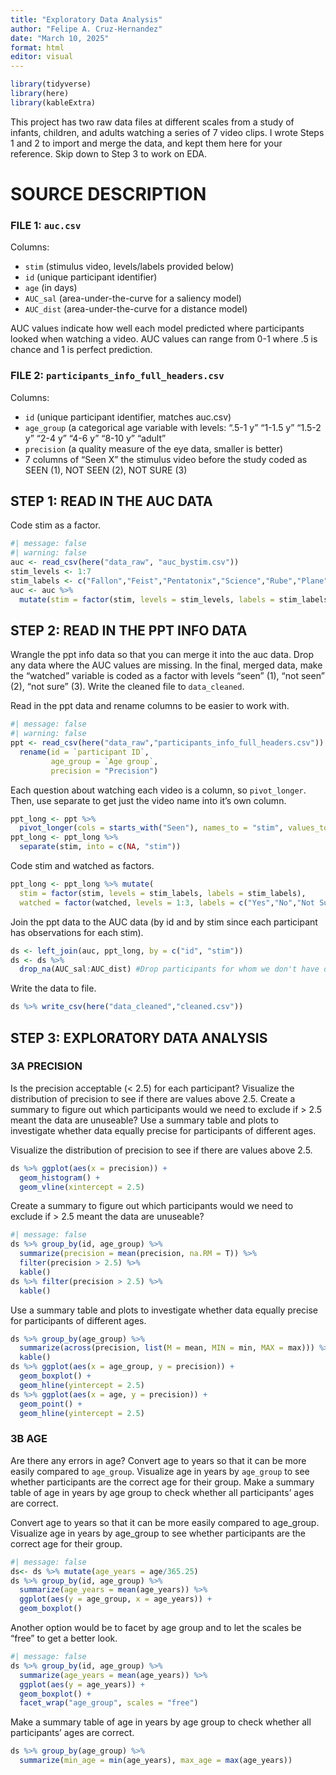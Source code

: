 ```yaml
---
title: "Exploratory Data Analysis"
author: "Felipe A. Cruz-Hernandez"
date: "March 10, 2025"
format: html
editor: visual
---
```


```r
library(tidyverse)
library(here)
library(kableExtra)
```

This project has two raw data files at different scales from a study of infants, children, and adults watching a series of 7 video clips. I wrote Steps 1 and 2 to import and merge the data, and kept them here for your reference. Skip down to Step 3 to work on EDA.

# SOURCE DESCRIPTION

### FILE 1: `auc.csv`

Columns:

-   `stim` (stimulus video, levels/labels provided below)
-   `id` (unique participant identifier)
-   `age` (in days)
-   `AUC_sal` (area-under-the-curve for a saliency model)
-   `AUC_dist` (area-under-the-curve for a distance model)

AUC values indicate how well each model predicted where participants looked when watching a video. AUC values can range from 0-1 where .5 is chance and 1 is perfect prediction.

### FILE 2: `participants_info_full_headers.csv`

Columns:

-   `id` (unique participant identifier, matches auc.csv)
-   `age_group` (a categorical age variable with levels: ".5-1 y" "1-1.5 y" "1.5-2 y" "2-4 y" "4-6 y" "8-10 y" "adult"
-   `precision` (a quality measure of the eye data, smaller is better)
-   7 columns of "Seen X" the stimulus video before the study coded as SEEN (1), NOT SEEN (2), NOT SURE (3)

## STEP 1: READ IN THE AUC DATA

Code stim as a factor.

```r
#| message: false
#| warning: false
auc <- read_csv(here("data_raw", "auc_bystim.csv"))
stim_levels <- 1:7
stim_labels <- c("Fallon","Feist","Pentatonix","Science","Rube","Plane","Dogs")
auc <- auc %>%
  mutate(stim = factor(stim, levels = stim_levels, labels = stim_labels))
```

## STEP 2: READ IN THE PPT INFO DATA

Wrangle the ppt info data so that you can merge it into the auc data. Drop any data where the AUC values are missing. In the final, merged data, make the "watched" variable is coded as a factor with levels "seen" (1), "not seen" (2), "not sure" (3). Write the cleaned file to `data_cleaned`.

Read in the ppt data and rename columns to be easier to work with.

```r
#| message: false
#| warning: false
ppt <- read_csv(here("data_raw","participants_info_full_headers.csv")) %>%
  rename(id = `participant ID`,
         age_group = `Age group`,
         precision = "Precision")
```

Each question about watching each video is a column, so `pivot_longer`. Then, use separate to get just the video name into it's own column.

```r
ppt_long <- ppt %>%
  pivot_longer(cols = starts_with("Seen"), names_to = "stim", values_to = "watched")
ppt_long <- ppt_long %>%
  separate(stim, into = c(NA, "stim"))
```

Code stim and watched as factors.

```r
ppt_long <- ppt_long %>% mutate(
  stim = factor(stim, levels = stim_labels, labels = stim_labels),
  watched = factor(watched, levels = 1:3, labels = c("Yes","No","Not Sure")))
```

Join the ppt data to the AUC data (by id and by stim since each participant has observations for each stim).

```r
ds <- left_join(auc, ppt_long, by = c("id", "stim"))
ds <- ds %>%
  drop_na(AUC_sal:AUC_dist) #Drop participants for whom we don't have data for the DV
```

Write the data to file.

```r
ds %>% write_csv(here("data_cleaned","cleaned.csv"))
```

## STEP 3: EXPLORATORY DATA ANALYSIS

### 3A PRECISION

Is the precision acceptable (\< 2.5) for each participant? Visualize the distribution of precision to see if there are values above 2.5. Create a summary to figure out which participants would we need to exclude if \> 2.5 meant the data are unuseable? Use a summary table and plots to investigate whether data equally precise for participants of different ages.

Visualize the distribution of precision to see if there are values above 2.5.

```r
ds %>% ggplot(aes(x = precision)) +
  geom_histogram() +
  geom_vline(xintercept = 2.5)
```

Create a summary to figure out which participants would we need to exclude if \> 2.5 meant the data are unuseable?

```r
#| message: false
ds %>% group_by(id, age_group) %>%
  summarize(precision = mean(precision, na.RM = T)) %>%
  filter(precision > 2.5) %>%
  kable()
ds %>% filter(precision > 2.5) %>%
  kable()
```

Use a summary table and plots to investigate whether data equally precise for participants of different ages.

```r
ds %>% group_by(age_group) %>%
  summarize(across(precision, list(M = mean, MIN = min, MAX = max))) %>%
  kable()
ds %>% ggplot(aes(x = age_group, y = precision)) +
  geom_boxplot() +
  geom_hline(yintercept = 2.5)
ds %>% ggplot(aes(x = age, y = precision)) +
  geom_point() +
  geom_hline(yintercept = 2.5)
```

### 3B AGE

Are there any errors in age? Convert age to years so that it can be more easily compared to `age_group`. Visualize age in years by `age_group` to see whether participants are the correct age for their group. Make a summary table of age in years by age group to check whether all participants' ages are correct.

Convert age to years so that it can be more easily compared to age_group. Visualize age in years by age_group to see whether participants are the correct age for their group.

```r
#| message: false
ds<- ds %>% mutate(age_years = age/365.25)
ds %>% group_by(id, age_group) %>%
  summarize(age_years = mean(age_years)) %>%
  ggplot(aes(y = age_group, x = age_years)) +
  geom_boxplot()
```

Another option would be to facet by age group and to let the scales be "free" to get a better look.

```r
#| message: false
ds %>% group_by(id, age_group) %>%
  summarize(age_years = mean(age_years)) %>%
  ggplot(aes(y = age_years)) +
  geom_boxplot() +
  facet_wrap("age_group", scales = "free")
```

Make a summary table of age in years by age group to check whether all participants' ages are correct.

```r
ds %>% group_by(age_group) %>%
  summarize(min_age = min(age_years), max_age = max(age_years))
```
